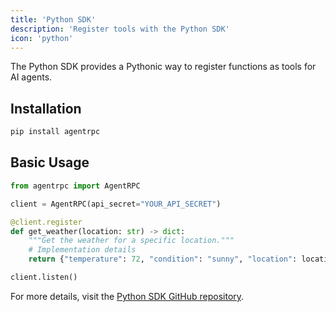 ```yaml
---
title: 'Python SDK'
description: 'Register tools with the Python SDK'
icon: 'python'
---
```


The Python SDK provides a Pythonic way to register functions as tools for AI agents.

## Installation

```bash
pip install agentrpc
```

## Basic Usage

```python
from agentrpc import AgentRPC

client = AgentRPC(api_secret="YOUR_API_SECRET")

@client.register
def get_weather(location: str) -> dict:
    """Get the weather for a specific location."""
    # Implementation details
    return {"temperature": 72, "condition": "sunny", "location": location}

client.listen()
```

For more details, visit the [Python SDK GitHub repository](https://github.com/agentrpc/agentrpc/tree/main/sdk-python). 
